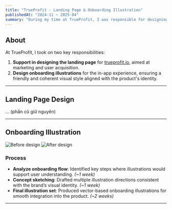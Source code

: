 ```yaml
---
title: "TrueProfit - Landing Page & Onboarding Illustration"
publishedAt: "2024-11 ~ 2025-04"
summary: "During my time at TrueProfit, I was responsible for designing the marketing landing page and creating onboarding illustrations for the app."
---
```



## About  

At TrueProfit, I took on two key responsibilities:  

1. **Support in designing the landing page** for [trueprofit.io](https://trueprofit.io/), aimed at marketing and user acquisition.  
2. **Design onboarding illustrations** for the in-app experience, ensuring a friendly and coherent visual style aligned with the product's identity.  

---

## Landing Page Design  
... (phần cũ giữ nguyên)  

---

## Onboarding Illustration  

<Comparison className="aspect-video my-6">
  <ComparisonItem position="left">
    <Image
      alt="Before design"
      src="https://placehold.co/1920x1080?text=Before"
      width={1920}
      height={1080}
      unoptimized
    />
  </ComparisonItem>
  <ComparisonItem position="right">
    <Image
      alt="After design"
      src="https://placehold.co/1920x1080?text=After"
      width={1920}
      height={1080}
      unoptimized
    />
  </ComparisonItem>
  <ComparisonHandle />
</Comparison>

### Process  
- **Analyze onboarding flow**: Identified key steps where illustrations would support user understanding. *(~1 week)*  
- **Concept sketching**: Drafted multiple illustration directions consistent with the brand’s visual identity. *(~1 week)*  
- **Final illustration set**: Produced vector-based onboarding illustrations for smooth integration into the product. *(~2 weeks)*  

---